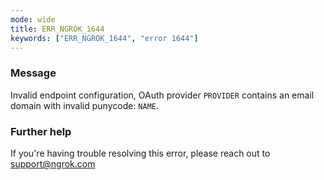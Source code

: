 ```yaml
---
mode: wide
title: ERR_NGROK_1644
keywords: ["ERR_NGROK_1644", "error 1644"]
---
```


### Message

Invalid endpoint configuration, OAuth provider `PROVIDER` contains an email domain with invalid punycode: `NAME`.

### Further help

If you're having trouble resolving this error, please reach out to [support@ngrok.com](mailto:support@ngrok.com?subject=Help%20with%20ERR_NGROK_1644)
